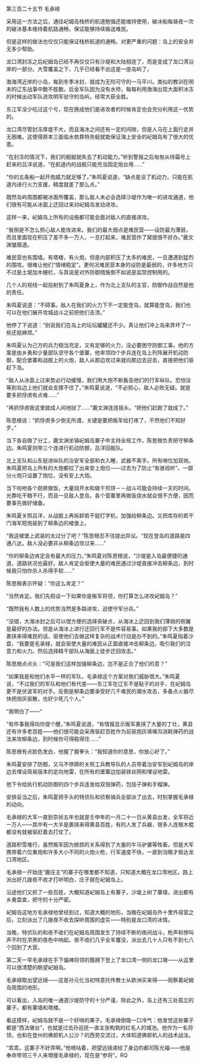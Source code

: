 

第三百二十五节 毛承禄

采用这一方法之后，通往屺姆岛栈桥的航道勉强还能维持使用，破冰船每昼夜一次的破冰基本维持着航路通畅，保证能够持续输送难民。

但是这样的做法也仅仅只能保证栈桥航道的通畅。对更严重的问题：岛上的安全并无多少帮助。

龙口湾封冻之后屺姆岛已经不再仅仅只有沙堤和大陆相连了，而是变成了龙口湾沿岸的一部分。大雪覆盖之下，几乎已经看不出这是一座岛屿了。

渤海湾近岸的小岛，每到冬季冰封，就成为无险可守的一马平川。类似的教训在明末的辽东战事中数不胜数。后金军队因为没有水师，每每利用渤海出现大面积冰冻的时候出动军队进攻明军驻守的岛屿，经常大获全胜。

东江军没少吃过这个亏，现在换成他们是进攻者的时候肯定也会充分利用这一优势的。

龙口湾尽管封冻厚度不大，而且海冰之间还有一定的间隙，但是人马在上面行走并无困难。这使得原本三面临水依靠特务艇就能保证海上安全的屺姆岛有了很大的忧患。

“在封冻的情况下，我们的舰艇就失去了机动能力。”听到警报之后匆匆从待霜号上赶来的吕洋说道，“在航道内的战舰只能充当固定炮台用……”

“你的五条船一起开炮威力就足够了。”朱鸣夏说道，“缺点是没了机动力，只能在航道内进行火力支援，精度就差了那么点。”

既然岛屿周围都被冰面所覆盖，那么敌人未必会选择沙堤作为唯一的进攻通道，他们很有可能从冰面上迂回过来对屺姆岛发动进攻。

这样一来，屺姆岛上所有的设施都可能会面对敌人的直接进攻。

“我倒是不怎么担心敌人能攻进来。我们的最大弱点是难民营――设防最为薄弱，而且里面现在积压了差不多一万人，一旦打起来，难民营炸了窝就很不好办。”鹿文渊皱眉道。

难民营也有围墙。有塔楼，有火炮，但是内部积压了太多的难民，一旦遭遇到猛烈的围攻。很难让他们“情绪稳定”。更何况难民营本身的设防是最弱的，许多地方只不过是土堤加木栅栏，与其说是对外防御措施倒不如说是监禁控制用的。

几个人的视线一起投射到了朱鸣夏身上，作为北上支队的主官，防御作战自然是他的责任。

朱鸣夏说道：“不碍事。敌人在我们的火力下不一定能登岛，就算能登岛，我们也可以在他们展开攻城战斗之前把他们击溃。”

他停了下说道：“别说我们在岛上的坛坛罐罐还不少。真让他们冲上岛来弄坏了一些还挺麻烦。”

朱鸣夏认为己方的兵力相当充足，又有足够的火力，没必要困守防御工事。他的方案是由乡勇和少量部队坚守各个堡寨，他率领四个步兵连在岛上列阵展开机动防御，配合堡寨和战舰上的火炮，敌人从那边攻过来就向那边去迎击，直接把他们驱赶下岛。

“敌人从冰面上过来势必行动缓慢，我们用大炮不断轰击他们的行军纵队。恐怕没等到岛边上他们就会支撑不住了。”朱鸣夏说道，“不必担心，敌人必败无疑。就是要多抓俘虏有点难……”

“再抓俘虏我这里就成人间地狱了……”鹿文渊连连摇头。“把他们赶跑了就成了。”

陈思根说：“抓俘虏多少倒无所谓，关键是要把叛军给打疼了，不然他们不知好歹。”

当下各自做了分工，鹿文渊坐镇屺姆岛寨子中主持全局工作，陈思根负责把守柳条边。朱鸣夏则带三个连进行机动防御，吕洋回舰队。

北上支队和山东挺进纵队的治安军全部和衣入睡，武器不离手。所有哨位加双岗。朱鸣夏把岛上所有的大炮都拉了出来安上炮位――过去为了防止“有骇视听”，一部分火炮只设置了炮位，没有安上大炮。

当下吩咐各个厨房做饭，大量烧开水和做干煎饼－－战斗可能会持续一天的时间。光靠吃干粮不行，而且一旦敌人登岛，各个营寨里再做饭烧水就会很不方便，因而要事先做好储备。

朱鸣夏关照吕洋，从战舰上再拆卸若干挺打字机，加强给柳条边。又把库存的若干门海军短炮装到了柳条边的棱堡上。

“我这棱堡上武装的太过分了吧？”陈思根忍不住提出异议。“现在登岛的道路是四通八达，敌人没必要非从柳条边攻过来……”

“你的柳条边肯定会有最大的压力。”朱鸣夏对陈思根说，“沙堤是入岛最便捷的通道，道路状况也最好。敌人肯定会驱使大量的难民通过沙堤直接冲击柳条边，到时候我只怕你杀人杀得手软……”

陈思根表示怀疑：“你这么肯定？”

“当然肯定。我们先假设一下如果你是叛军将领，你打算怎么进攻屺姆岛？”

“既然我有人数上的优势当然是多路进攻，迫使守军分兵。”

“没错，大海冰封之后可以很方便的选择突破点，从海冰上迂回到我们薄弱的侧翼是最好的办法。但是从海冰上进行迂回行军不是件容易事。如果我的部下大多数是裹挟来得难民的话，驱使他们去做这样复杂的战术行动是办不到的。”朱鸣夏指着沙盘，“我要是毛承禄，就会驱使大量的难民从正面直接冲击柳条边，吸引我们的注意力和火力。然后选择精干部队从海面上徒步迂回攻击。”

陈思根点点头：“可是我们这样加强柳条边，岂不是正合了他们的意？”

“如果我是和他们水平一样的军队，毛承禄这个方案对我们威胁很大。”朱鸣夏说，“不过我们的军队和他们有代差――东江军在辽东不是鞑子的对手，在屺姆岛更不是伏波军的对手。反倒是柳条边要承受好几千难民的潮水攻击，多备点火器尽快把炮灰驱散，也好少死几个人。”

“我明白了――”

“有件事我得向你提个醒，”朱鸣夏说道，“有情报显示叛军裹挟了大量的丁壮，黄县还有许多老百姓――他们很可能会采用驱赶百姓作为前驱炮灰填壕沟消耗弹药的战法来攻柳条边，到时候你可得稳得住……”

陈思根有点脸色发白，他握了握拳头：“我知道你的意思，你放心好了。”

朱鸣夏安排了防御，又马不停蹄的关照工兵教导队的人员带着治安军到屺姆岛的岸边去埋设简易版本的定向地雷，在所有的堡寨边加装铁丝网和埋设地雷。

他下令给执行机动防御的四个步兵连发给双倍弹药，包括子弹和手榴弹。

安排妥当之后，朱鸣夏把手头的特侦队和侦察骑兵全部派了出去，时刻掌握毛承禄的动向。

毛承禄的大军一直到崇祯五年也就是壬申年的一月二十一日从黄县出发，全军将近一万人――其中有一大半是裹挟来得黄县百姓，有的人发了兵器，很多人连根木棍都没有就被驱赶着去打仗了。

道路积雪难行，虽然叛军因为掳掠的关系得到了大量的牛马驴骡等牲畜，但是大军携带着六位重炮和许多大小不同的火炮火枪，行军速度不快，一直到当晚才抵达龙口湾地区。

毛承禄一开始连“鹿庄主”的寨子在哪里都不知道，只知道大概在龙口湾地区。路上派出好几拨夜不收才打听明白，庄子就在屺姆岛上。

沿途他们又抓了一些百姓，大概知道屺姆岛上有寨子，沙堤上树了寨墙，进出都有乡勇盘查，把守的十分严密。

屺姆岛这地方毛承禄他曾经到过，知道大概的地形。当晚在屺姆岛外十里外宿营之后，立刻派出了几拨夜不收去探听周围的虚实――特别是龙口湾的冰情。

当晚，特侦队的和夜不收们在屺姆岛周围发生了持续不断的夜间战斗，枪声和惨叫声不时在浓黑的夜色中响起。夜不收们几乎全军覆没，派出去几十人只有不到七八个回到了大营。

第二天一早毛承禄在手下偏裨将领的簇拥下登上了龙口湾一侧的龙口墩――从这里可以很清楚的眺望屺姆岛。

毛承禄取出望远镜――这是孙元化当初特意托传教士从欧洲买来得――观察着屺姆岛周围的地形。

可以看出，入岛的唯一通道沙堤防守的十分严谨，除此之外，岛上还有三处孤立的寨子。都有寨墙和塔楼。

看这摸样，屺姆岛就不是一个好啃的果子。毛承禄倒吸一口冷气：他发觉这些寨子都是“西法墩台”，也就是过去孙巡抚一直主张构筑的红毛人的城池。他作为一名将领，也和在登州的佛郎机人公沙？的西劳交流过，大体知道佛郎机人的战术战法。

“乖乖，这寨子不好弄啊。”他嘀咕着，把望远镜递给了身边的都司陈光福――他是奉命带领三千人来增援毛承禄的，现在是“参将”。RQ

